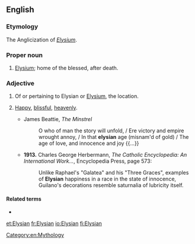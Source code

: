 ==English==

===Etymology===
The Anglicization of {{etyl|la|en}} ''[[Elysium]]''.

===Proper noun===
{{en-proper noun}}

# {{label|en|Classical mythology}} [[Elysium]]; home of the blessed, after death.

===Adjective===
{{en-adj|-}}

# Of or pertaining to Elysian or [[Elysium]], the location.
# {{label|en|idiomatic}} [[happy|Happy]], [[blissful]], [[heavenly]].
#* James Beattie, ''The Minstrel''
#*: O who of man the story will unfold, / Ere victory and empire wrought annoy, / In that '''elysian''' age (misnam'd of gold) / The age of love, and innocence and joy {{...}}
#* '''1913.''' Charles George Herbermann, ''The Catholic Encyclopedia: An International Work...'', Encyclopedia Press, page 573:
#*: Unlike Raphael's "Galatea" and his "Three Graces", examples of '''Elysian''' happiness in a race in the state of innocence, Guilano's decorations resemble saturnalia of lubricity itself.

====Related terms====
* {{l|en|Elysian Fields}}

[[Category:en:Mythology]]

[[et:Elysian]]
[[fr:Elysian]]
[[io:Elysian]]
[[fi:Elysian]]